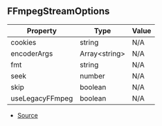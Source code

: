 ## FFmpegStreamOptions

| Property | Type | Value |
| ----------- | ----------- | ----------- |
| cookies | string | N/A |
| encoderArgs | Array\<string> | N/A |
| fmt | string | N/A |
| seek | number | N/A |
| skip | boolean | N/A |
| useLegacyFFmpeg | boolean | N/A |


- [Source](https://github.com/Androz2091/discord-player/blob/e2a9cfc/packages/discord-player/src/utils/FFmpegStream.ts#L5)